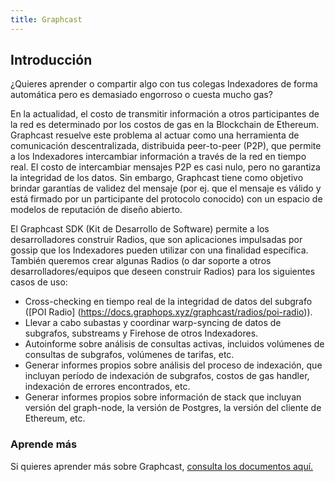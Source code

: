 ```yaml
---
title: Graphcast
---
```


## Introducción

¿Quieres aprender o compartir algo con tus colegas Indexadores de forma automática pero es demasiado engorroso o cuesta mucho gas?

En la actualidad, el costo de transmitir información a otros participantes de la red es determinado por los costos de gas en la Blockchain de Ethereum. Graphcast resuelve este problema al actuar como una herramienta de comunicación descentralizada, distribuida peer-to-peer (P2P), que permite a los Indexadores intercambiar información a través de la red en tiempo real. El costo de intercambiar mensajes P2P es casi nulo, pero no garantiza la integridad de los datos. Sin embargo, Graphcast tiene como objetivo brindar garantías de validez del mensaje (por ej. que el mensaje es válido y está firmado por un participante del protocolo conocido) con un espacio de modelos de reputación de diseño abierto.

El Graphcast SDK (Kit de Desarrollo de Software) permite a los desarrolladores construir Radios, que son aplicaciones impulsadas por gossip que los Indexadores pueden utilizar con una finalidad específica. También queremos crear algunas Radios (o dar soporte a otros desarrolladores/equipos que deseen construir Radios) para los siguientes casos de uso:

- Cross-checking en tiempo real de la integridad de datos del subgrafo ([POI Radio] \(https://docs.graphops.xyz/graphcast/radios/poi-radio)).
- Llevar a cabo subastas y coordinar warp-syncing de datos de subgrafos, substreams y Firehose de otros Indexadores.
- Autoinforme sobre análisis de consultas activas, incluidos volúmenes de consultas de subgrafos, volúmenes de tarifas, etc.
- Generar informes propios sobre análisis del proceso de indexación, que incluyan período de indexación de subgrafos, costos de gas handler, indexación de errores encontrados, etc.
- Generar informes propios sobre información de stack que incluyan versión del graph-node, la versión de Postgres, la versión del cliente de Ethereum, etc.

### Aprende más

Si quieres aprender más sobre Graphcast, [consulta los documentos aquí.](https://docs.graphops.xyz/graphcast/intro)
